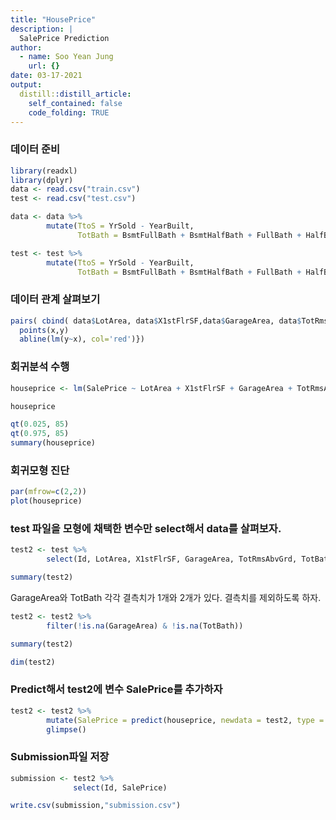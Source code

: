 ```yaml
---
title: "HousePrice"
description: |
  SalePrice Prediction
author:
  - name: Soo Yean Jung
    url: {}
date: 03-17-2021
output:
  distill::distill_article:
    self_contained: false
    code_folding: TRUE
---
```


### 데이터 준비
```r
library(readxl)
library(dplyr)
data <- read.csv("train.csv")
test <- read.csv("test.csv")
```

```r
data <- data %>%
        mutate(TtoS = YrSold - YearBuilt,
               TotBath = BsmtFullBath + BsmtHalfBath + FullBath + HalfBath)

test <- test %>%
        mutate(TtoS = YrSold - YearBuilt,
               TotBath = BsmtFullBath + BsmtHalfBath + FullBath + HalfBath)

```

### 데이터 관계 살펴보기

```r
pairs( cbind( data$LotArea, data$X1stFlrSF,data$GarageArea, data$TotRmsAbvGrd, data$TotBath, data$TtoS, data$SalePrice), panel=function(x,y){
  points(x,y)
  abline(lm(y~x), col='red')})
```

### 회귀분석 수행
```r
houseprice <- lm(SalePrice ~ LotArea + X1stFlrSF + GarageArea + TotRmsAbvGrd + TotBath + TtoS, data = data )

houseprice
```


```r
qt(0.025, 85)
qt(0.975, 85)
summary(houseprice)
```

### 회귀모형 진단

``` r
par(mfrow=c(2,2))
plot(houseprice)
```


### test 파일을 모형에 채택한 변수만 select해서 data를 살펴보자.

```r
test2 <- test %>%
        select(Id, LotArea, X1stFlrSF, GarageArea, TotRmsAbvGrd, TotBath, TtoS)

summary(test2)
```
GarageArea와 TotBath 각각 결측치가 1개와 2개가 있다.
결측치를 제외하도록 하자.

```r
test2 <- test2 %>%
        filter(!is.na(GarageArea) & !is.na(TotBath))

summary(test2)
```
```r
dim(test2)
```

### Predict해서 test2에 변수 SalePrice를 추가하자

```r
test2 <- test2 %>%
        mutate(SalePrice = predict(houseprice, newdata = test2, type = "response")) %>% 
        glimpse()
```
### Submission파일 저장

```r
submission <- test2 %>% 
              select(Id, SalePrice)

write.csv(submission,"submission.csv")
```